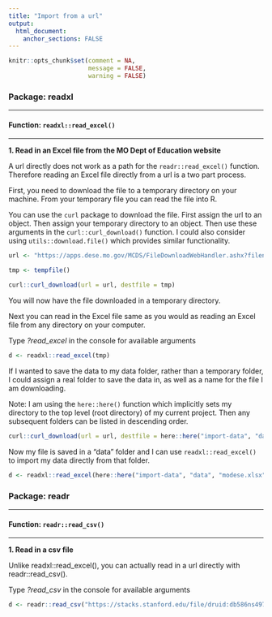 ```yaml
---
title: "Import from a url"
output: 
  html_document:
    anchor_sections: FALSE
---
```

  
```r
knitr::opts_chunk$set(comment = NA,
                      message = FALSE,
                      warning = FALSE)
```

### Package: readxl

---
  
#### Function: `readxl::read_excel()`
  
---
  
**1\. Read in an Excel file from the MO Dept of Education website**

A url directly does not work as a path for the `readr::read_excel()` function. Therefore reading an Excel file directly from a url is a two part process.

First, you need to download the file to a temporary directory on your machine. From your temporary file you can read the file into R. 

You can use the `curl` package to download the file. 
First assign the url to an object.
Then assign your temporary directory to an object.
Then use these arguments in the `curl::curl_download()` function. I could also consider using `utils::download.file()` which provides similar functionality.

```r

url <- "https://apps.dese.mo.gov/MCDS/FileDownloadWebHandler.ashx?filename=4d81bf0a-32f5Building%20Level%20Per%20Pupil%20Expenditures%202021.xlsx"

tmp <- tempfile()

curl::curl_download(url = url, destfile = tmp)

```

You will now have the file downloaded in a temporary directory.

Next you can read in the Excel file same as you would as reading an Excel file from any directory on your computer.

Type *?read_excel* in the console for available arguments

```r

d <- readxl::read_excel(tmp)

```

If I wanted to save the data to my data folder, rather than a temporary folder, I could assign a real folder to save the data in, as well as a name for the file I am downloading.

Note: I am using the `here::here()` function which implicitly sets my directory to the top level (root directory) of my current project. Then any subsequent folders can be listed in descending order.

```r

curl::curl_download(url = url, destfile = here::here("import-data", "data", "modese.xlsx"))

```

Now my file is saved in a "data" folder and I can use `readxl::read_excel()` to import my data directly from that folder.

```r

d <- readxl::read_excel(here::here("import-data", "data", "modese.xlsx"))

```


### Package: readr

---
  
#### Function: `readr::read_csv()`
  
---
  
**1\. Read in a csv file**

Unlike readxl::read_excel(), you can actually read in a url directly with readr::read_csv().

Type *?read_csv* in the console for available arguments

```r

d <- readr::read_csv("https://stacks.stanford.edu/file/druid:db586ns4974/district%20gaps%20%28pooled%20year%2C%20grade%20and%20sub%29_v1_1.csv")

```
